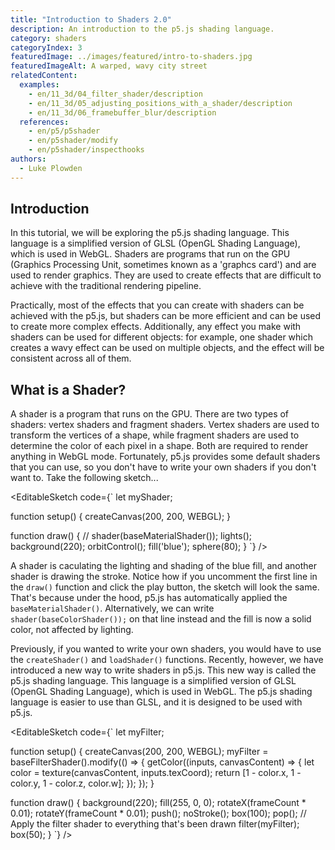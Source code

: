---
title: "Introduction to Shaders 2.0"
description: An introduction to the p5.js shading language.
category: shaders  
categoryIndex: 3
featuredImage: ../images/featured/intro-to-shaders.jpg
featuredImageAlt: A warped, wavy city street
relatedContent:
  examples:
    - en/11_3d/04_filter_shader/description
    - en/11_3d/05_adjusting_positions_with_a_shader/description
    - en/11_3d/06_framebuffer_blur/description
  references:
    - en/p5/p5shader
    - en/p5shader/modify
    - en/p5shader/inspecthooks
authors:
  - Luke Plowden
---



## Introduction

In this tutorial, we will be exploring the p5.js shading language. This language is a simplified version of GLSL (OpenGL Shading Language), which is used in WebGL. Shaders are programs that run on the GPU (Graphics Processing Unit, sometimes known as a 'graphcs card') and are used to render graphics. They are used to create effects that are difficult to achieve with the traditional rendering pipeline. 

Practically, most of the effects that you can create with shaders can be achieved with the p5.js, but shaders can be more efficient and can be used to create more complex effects. Additionally, any effect you make with shaders can be used for different objects: for example, one shader which creates a wavy effect can be used on multiple objects, and the effect will be consistent across all of them.

## What is a Shader?

A shader is a program that runs on the GPU. There are two types of shaders: vertex shaders and fragment shaders. Vertex shaders are used to transform the vertices of a shape, while fragment shaders are used to determine the color of each pixel in a shape. Both are required to render anything in WebGL mode. Fortunately, p5.js provides some default shaders that you can use, so you don't have to write your own shaders if you don't want to. Take the following sketch...

<EditableSketch code={`
let myShader;

function setup() {
  createCanvas(200, 200, WEBGL);
}

function draw() {
  // shader(baseMaterialShader());
  lights();
  background(220);
  orbitControl();
  fill('blue');
  sphere(80);
}
`} />

A shader is caculating the lighting and shading of the blue fill, and another shader is drawing the stroke. Notice how if you uncomment the first line in the `draw()` function and click the play button, the sketch will look the same. That's because under the hood, p5.js has automatically applied the `baseMaterialShader()`. Alternatively, we can write `shader(baseColorShader());` on that line instead and the fill is now a solid color, not affected by lighting.

Previously, if you wanted to write your own shaders, you would have to use the `createShader()` and `loadShader()` functions. Recently, however, we have introduced a new way to write shaders in p5.js. This new way is called the p5.js shading language. This language is a simplified version of GLSL (OpenGL Shading Language), which is used in WebGL. The p5.js shading language is easier to use than GLSL, and it is designed to be used with p5.js.

<EditableSketch code={`
let myFilter;

function setup() {
  createCanvas(200, 200, WEBGL);
  myFilter = baseFilterShader().modify(() => {
    getColor((inputs, canvasContent) => {
      let color = texture(canvasContent, inputs.texCoord);
      return [1 - color.x, 1 - color.y, 1 - color.z, color.w];
    });
  });
}

function draw() {
  background(220);
  fill(255, 0, 0);
  rotateX(frameCount * 0.01);
  rotateY(frameCount * 0.01);
  push();
  noStroke();
  box(100);
  pop();
  // Apply the filter shader to everything that's been drawn
  filter(myFilter);
  box(50);
}
`} />